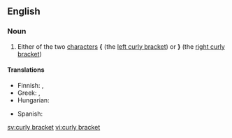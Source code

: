 ==English==

===Noun===
{{en-noun|sg=[[curly]] [[bracket]]}}

# Either of the two [[character]]s '''{''' (the [[left curly bracket]]) or '''}''' (the [[right curly bracket]])

====Translations====
{{trans-top|character}}
* Finnish: {{t|fi|aaltosulku}}, {{t|fi|aaltosulkumerkki}}
* Greek: {{t|el|μύστακας|m}}, {{t|el|άγκιστρο|n}}
* Hungarian: {{t|hu|kapcsos zárójel}}
{{trans-mid}}
* Spanish: {{t+|es|llave|f}}
{{trans-bottom}}

[[sv:curly bracket]]
[[vi:curly bracket]]